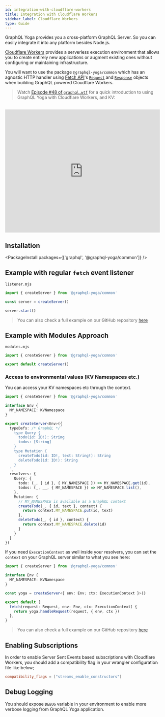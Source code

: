 ```yaml
---
id: integration-with-cloudflare-workers
title: Integration with Cloudflare Workers
sidebar_label: Cloudflare Workers
type: Guide
---
```


GraphQL Yoga provides you a cross-platform GraphQL Server. So you can easily integrate it into any platform besides Node.js.

[Cloudflare Workers](https://developers.cloudflare.com/workers) provides a serverless execution environment that allows you to create entirely new applications or augment existing ones without configuring or maintaining infrastructure.

You will want to use the package `@graphql-yoga/common` which has an agnostic HTTP handler using [Fetch API](https://developer.mozilla.org/en-US/docs/Web/API/Fetch_API/Using_Fetch)'s [`Request`](https://developer.mozilla.org/en-US/docs/Web/API/Request) and [`Response`](https://developer.mozilla.org/en-US/docs/Web/API/Response) objects when building GraphQL powered Cloudflare Workers.

> Watch [Episode #48 of `graphql.wtf`](https://graphql.wtf/episodes/48-graphql-yoga-cloudflare-workers-kv) for a quick introduction to using GraphQL Yoga with Cloudflare Workers, and KV:

<br />

<iframe
  width="100%"
  height="400"
  src="https://www.youtube.com/embed/xibiwSXMLsc"
  title="Using GraphQL Yoga with Cloudflare Workers, and KV"
  frameBorder="0"
  allow="accelerometer; autoplay; clipboard-write; encrypted-media; gyroscope; picture-in-picture"
  allowFullScreen
></iframe>

## Installation

<PackageInstall packages={['graphql', '@graphql-yoga/common']} />

## Example with regular `fetch` event listener

`listener.mjs`

```ts
import { createServer } from '@graphql-yoga/common'

const server = createServer()

server.start()
```

> You can also check a full example on our GitHub repository [here](https://github.com/dotansimha/graphql-yoga/tree/master/examples/service-worker)

## Example with Modules Approach

`modules.mjs`

```ts
import { createServer } from '@graphql-yoga/common'

export default createServer()
```

### Access to environmental values (KV Namespaces etc.)

You can access your KV namespaces etc through the context.

```ts
import { createServer } from '@graphql-yoga/common'

interface Env {
  MY_NAMESPACE: KVNamespace
}

export createServer<Env>({
  typeDefs: /* GraphQL */`
    type Query {
      todo(id: ID!): String
      todos: [String]
    }
    type Mutation {
      createTodo(id: ID!, text: String!): String
      deleteTodo(id: ID!): String
    }
  `,
  resolvers: {
    Query: {
      todo: (_, { id }, { MY_NAMESPACE }) => MY_NAMESPACE.get(id),
      todos: (_, __, { MY_NAMESPACE }) => MY_NAMESPACE.list(),
    },
    Mutation: {
      // MY_NAMESPACE is available as a GraphQL context
      createTodo(_, { id, text }, context) {
        return context.MY_NAMESPACE.put(id, text)
      },
      deleteTodo(_, { id }, context) {
        return context.MY_NAMESPACE.delete(id)
      }
    }
  }
})
```

If you need `ExecutionContext` as well inside your resolvers, you can set the `context` on your GraphQL server similar to what you see here:

```ts
import { createServer } from '@graphql-yoga/common'

interface Env {
  MY_NAMESPACE: KVNamespace
}

const yoga = createServer<{ env: Env; ctx: ExecutionContext }>()

export default {
  fetch(request: Request, env: Env, ctx: ExecutionContext) {
    return yoga.handleRequest(request, { env, ctx })
  },
}
```

> You can also check a full example on our GitHub repository [here](https://github.com/dotansimha/graphql-yoga/tree/master/examples/cloudflare-modules)

## Enabling Subscriptions

In order to enable Server Sent Events based subscriptions with Cloudflare Workers, you should add a compatibility flag in your wrangler configuration file like below;

```toml
compatibility_flags = ["streams_enable_constructors"]
```

## Debug Logging

You should expose `DEBUG` variable in your environment to enable more verbose logging from GraphQL Yoga application.
